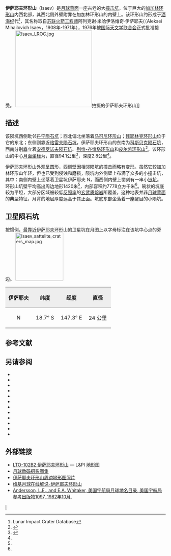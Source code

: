 {{lunar crater data|
 image=Isaev crater AS17-M-1567.jpg| caption=[[阿波罗17号|阿波罗17号]]测绘相机拍摄的南向斜视图|
 latitude=17.57|
 N_or_S=S|
 longitude=147.49|
 E_or_W=E|
 diameter=94.1公里|
 depth=2.8公里|
 colong=213|
 eponym=阿列克谢·米·伊萨耶夫}}
'''伊萨耶夫环形山'''（Isaev）是[[月球背面|月球背面]]一座古老的大[[撞击坑|撞击坑]]，位于巨大的[[加加林环形山|加加林环形山]]内西北部，其西北侧外壁附靠在加加林环形山的内壁上。该环形山约形成于[[酒海纪|酒海纪]]代<ref name=LICD>Lunar Impact Crater Database</ref>，其名称取自[[苏联|苏联]][[火箭|火箭]][[工程师|工程师]]阿列克谢·米哈伊洛维奇·伊萨耶夫(（Aleksei Mihailovich Isaev，1908年-1971年），1976年被[[国际天文学联合会|国际天文学联合会]]正式批准接受。
[[Image:Isaev_LROC.jpg|240px]]拍摄的伊萨耶夫环形山]]

==描述==
该陨坑西侧毗邻[[丹宁陨石坑|丹宁陨石坑]]；西北偏北坐落着[[马可尼环形山|马可尼环形山]]；[[拜耶林克环形山|拜耶林克环形山]]位于它的东北；东侧则靠近[[格雷夫陨石坑|格雷夫陨石坑]]，伊萨耶夫环形山的东南为[[科斯贝克陨石坑|科斯贝克陨石坑]]，西南分别矗立着[[安德罗诺夫陨石坑|安德罗诺夫陨石坑]]、[[列维-齐维塔环形山|列维-齐维塔环形山]]和[[皮尔凯环形山|皮尔凯环形山]]<ref>{{Cite web |url=http://planetarynames.wr.usgs.gov/images/Lunar/lac_102_lo.pdf |title=Crater Isaev on LAC-102 map |accessdate=2016-07-10 |archive-date=2012-02-09 |archive-url=https://www.webcitation.org/65KSFCem3?url=http://planetarynames.wr.usgs.gov/images/Lunar/lac_102_lo.pdf |dead-url=no }}</ref>。该环形山的中心[[月面坐标|月面坐标]]为{{Coord|17.57|S|147.49|E|globe:Moon|nogoogle=1|noosm=1}}，直径94.1公里<ref name="IAU">{{Cite web |url=http://planetarynames.wr.usgs.gov/Feature/2724 |title=Directory of the International Astronomical Union |access-date=2016-07-10 |archive-date=2018-08-06 |archive-url=https://web.archive.org/web/20180806210750/https://planetarynames.wr.usgs.gov/Feature/2724 }}</ref>，深度2.8公里<ref name="LICD"/>。

伊萨耶夫环形山外观呈圆形，西侧壁因相邻陨坑的撞击而略有变形。虽然它较加加林环形山年轻，但也已受到侵蚀和磨损，陨坑内外侧壁上布满了众多的小撞击坑，其中：南侧内壁上坐落着卫星坑伊萨耶夫 N，而西侧内壁上凿刻有一串小[[链坑|链坑]]。环形山坑壁平均高出周边地形1420米<ref name="LICD"/>，内部容积约7778立方千米<ref name="LICD"/>。碗状的坑底较为平坦，大部分区域被较低[[反照率|反照率]]的[[玄武岩|玄武质]][[熔岩|熔岩]]所覆盖，这种地表并非[[月球背面|月球背面]]的典型特征，月背的地层厚度远高于其正面。坑底东部坐落着一座醒目的小陨坑。

==卫星陨石坑==
按惯例，最靠近伊萨耶夫环形山的卫星坑在月图上以字母标注在该坑中心点的旁边。
[[Image:Isaev_sattelite_craters_map.jpg|150px]]

{| class="wikitable"
!width="25%" style="background:#eeeeee;" |伊萨耶夫 
!width="25%" style="background:#eeeeee;" |纬度
!width="25%" style="background:#eeeeee;" |经度
!width="25%" style="background:#eeeeee;" |直径
|-
|align="center"|N
|align="center"|18.7° S
|align="center"|147.3° E
|align="center"|24 公里
|}{{clear}}

== 参考文献 ==
{{Reflist}}

==另请参阅==
{{refbegin}}
* {{cite book
  | last1 = Andersson
  | first1 = L. E.
  | last2 = Whitaker
  | first2 = E. A.
  | authorlink2 = Ewen Whitaker
  | date = 1982
  | title = [[NASA|NASA]] Catalogue of Lunar Nomenclature
  | publisher = NASA RP-1097
  | ref = harv
  }}
* {{cite web
  | last = Blue
  | first = Jennifer
  | date = July 25, 2007
  | title = Gazetteer of Planetary Nomenclature
  | publisher = [[United_States_Geological_Survey|USGS]]
  | url = http://planetarynames.wr.usgs.gov/
  | accessdate = 2007-08-05
  | ref = harv
  | archive-date = 2012-04-08
  | archive-url = https://www.webcitation.org/66mXDr4G9?url=http://planetarynames.wr.usgs.gov/
  | dead-url = no
  }}
* {{cite book
  | last1 = Bussey
  | first1 = B.
  | authorlink1 = Ben Bussey
  | last2 = Spudis
  | first2 = P.
  | authorlink2 = Paul Spudis
  | date = 2004
  | title = The Clementine Atlas of the Moon
  | publisher = Cambridge University Press
  | location = New York
  | isbn = 978-0-521-81528-4
  | ref = harv
  }}
* {{cite book
  | last1 = Cocks
  | first1 = Elijah E.
  | last2 = Cocks
  | first2 = Josiah C.
  | date = 1995
  | title = Who's Who on the Moon: A Biographical Dictionary of Lunar Nomenclature
  | url = https://archive.org/details/isbn_9780936389271
  | publisher = Tudor Publishers
  | isbn = 978-0-936389-27-1
  | ref = harv
  }}
* {{cite web
  | last = McDowell
  | first = Jonathan
  | date = July 15, 2007
  | url = http://host.planet4589.org/astro/lunar/
  | title = Lunar Nomenclature
  | publisher = Jonathan's Space Report
  | accessdate = 2007-10-24
  | ref = harv
  | archive-date = 2012-05-26
  | archive-url = https://www.webcitation.org/67wcYNfK3?url=http://host.planet4589.org/astro/lunar/
  | dead-url = no
  }}
* {{cite journal| last1 = Menzel| first1 = D. H.| last2 = Minnaert| first2 = M.| last3 = Levin| first3 = B.| last4 = Dollfus| first4 = A.| last5 = Bell| first5 = B.| title = Report on Lunar Nomenclature by the Working Group of Commission 17 of the IAU| doi = 10.1007/BF00171763| journal = Space Science Reviews| volume = 12| issue = 2| pages = 136–186| date = 1971| bibcode = 1971SSRv...12..136M| ref = harv}}
* {{cite book
  | first = Patrick
  | last = Moore
  | authorlink = Patrick Moore
  | date = 2001
  | title = On the Moon
  | url = https://archive.org/details/patrickmooreonmo00patr
  | publisher = Sterling Publishing Co.
  | isbn = 978-0-304-35469-6
  | ref = harv
  }}
* {{cite book
  | first = Fred W.
  | last = Price
  | date = 1988
  | title = The Moon Observer's Handbook
  | publisher = Cambridge University Press
  | isbn = 978-0-521-33500-3
  | ref = harv
  }}
* {{cite book
  | last = Rükl
  | first = Antonín
  | authorlink = Antonín Rükl
  | date = 1990
  | title = Atlas of the Moon
  | publisher = Kalmbach Books
  | isbn = 978-0-913135-17-4
  | ref = harv
  }}
* {{cite book
  | last = Webb
  | first = Rev. T. W.
  | authorlink = Thomas William Webb
  | date = 1962
  | title = Celestial Objects for Common Telescopes
  | url = https://archive.org/details/celestialobjects00webb
  | edition = 6th revised
  | publisher = Dover
  | isbn = 978-0-486-20917-3
  | ref = harv
  }}
* {{cite book
  | first = Ewen A.
  | last = Whitaker
  | authorlink = Ewen Whitaker
  | date = 1999
  | title = Mapping and Naming the Moon
  | publisher = Cambridge University Press
  | isbn = 978-0-521-62248-6
  | ref = harv
  }}
* {{cite book
  | first = Peter T.
  | last = Wlasuk
  | date = 2000
  | title = Observing the Moon
  | publisher = Springer
  | isbn = 978-1-85233-193-1
  | ref = harv
 }}
{{refend}}

==外部链接==
*[http://www.lpi.usra.edu/resources/mapcatalog/LTO/lto102b2_1/ LTO-102B2 伊萨耶夫环形山] {{Wayback|url=http://www.lpi.usra.edu/resources/mapcatalog/LTO/lto102b2_1/ |date=20100626031422 }} — L&PI [[地形图|地形图]]
*[http://www.lpi.usra.edu/resources/lunar_orbiter/bin/srch_nam.shtml?Isaev%7C0 月球数码摄影图集] {{Wayback|url=http://www.lpi.usra.edu/resources/lunar_orbiter/bin/srch_nam.shtml?Isaev%7C0 |date=20201127012544 }}
*[http://www.lpi.usra.edu/resources/mapcatalog/LTO/lto102b2_1/ 伊萨耶夫环形山周边地形图照片] {{Wayback|url=http://www.lpi.usra.edu/resources/mapcatalog/LTO/lto102b2_1/ |date=20100626031422 }}
*[http://the-moon.wikispaces.com/Isaev 维基月球在线解说-伊萨耶夫环形山] {{Wayback|url=http://the-moon.wikispaces.com/Isaev |date=20180531115733 }}
*[http://planet4589.org/astro/lunar/RP-1097.pdf Andersson, L.E., and E.A. Whitaker, 美国宇航局月球地名目录, 美国宇航局参考出版物1097, 1982年10月.] {{Wayback|url=http://planet4589.org/astro/lunar/RP-1097.pdf |date=20141006125838 }}

[[Category:月球环形山|I]]
{{月球環形山 (G-K)}}